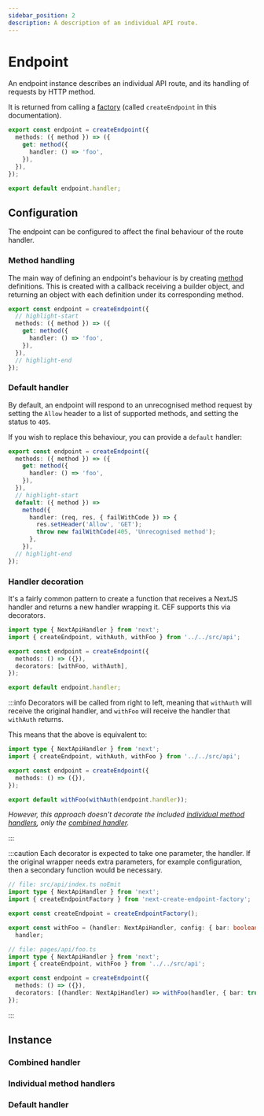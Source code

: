 ```yaml
---
sidebar_position: 2
description: A description of an individual API route.
---
```


# Endpoint

An endpoint instance describes an individual API route, and its handling of requests by HTTP method.

It is returned from calling a [factory](./factory) (called `createEndpoint` in this documentation).

```ts no-transpile
export const endpoint = createEndpoint({
  methods: ({ method }) => ({
    get: method({
      handler: () => 'foo',
    }),
  }),
});

export default endpoint.handler;
```

## Configuration

The endpoint can be configured to affect the final behaviour of the route handler.

### Method handling

The main way of defining an endpoint's behaviour is by creating [method](./method) definitions. This is created with a callback receiving a builder object, and returning an object with each definition under its corresponding method.

```ts no-transpile
export const endpoint = createEndpoint({
  // highlight-start
  methods: ({ method }) => ({
    get: method({
      handler: () => 'foo',
    }),
  }),
  // highlight-end
});
```

### Default handler

By default, an endpoint will respond to an unrecognised method request by setting the `Allow` header to a list of supported methods, and setting the status to `405`.

If you wish to replace this behaviour, you can provide a `default` handler:

```ts no-transpile
export const endpoint = createEndpoint({
  methods: ({ method }) => ({
    get: method({
      handler: () => 'foo',
    }),
  }),
  // highlight-start
  default: ({ method }) =>
    method({
      handler: (req, res, { failWithCode }) => {
        res.setHeader('Allow', 'GET');
        throw new failWithCode(405, 'Unrecognised method');
      },
    }),
  // highlight-end
});
```

### Handler decoration

<!-- TODO: Decorator -> Enhancer? -->

It's a fairly common pattern to create a function that receives a NextJS handler and returns a new handler wrapping it. CEF supports this via decorators.

```ts no-transpile
import type { NextApiHandler } from 'next';
import { createEndpoint, withAuth, withFoo } from '../../src/api';

export const endpoint = createEndpoint({
  methods: () => ({}),
  decorators: [withFoo, withAuth],
});

export default endpoint.handler;
```

:::info
Decorators will be called from right to left, meaning that `withAuth` will receive the original handler, and `withFoo` will receive the handler that `withAuth` returns.

This means that the above is equivalent to:

```ts no-transpile
import type { NextApiHandler } from 'next';
import { createEndpoint, withAuth, withFoo } from '../../src/api';

export const endpoint = createEndpoint({
  methods: () => ({}),
});

export default withFoo(withAuth(endpoint.handler));
```

_However, this approach doesn't decorate the included [individual method handlers](#individual-method-handlers), only the [combined handler](#combined-handler)._

:::

:::caution
Each decorator is expected to take one parameter, the handler. If the original wrapper needs extra parameters, for example configuration, then a secondary function would be necessary.

```ts
// file: src/api/index.ts noEmit
import type { NextApiHandler } from 'next';
import { createEndpointFactory } from 'next-create-endpoint-factory';

export const createEndpoint = createEndpointFactory();

export const withFoo = (handler: NextApiHandler, config: { bar: boolean }) =>
  handler;

// file: pages/api/foo.ts
import type { NextApiHandler } from 'next';
import { createEndpoint, withFoo } from '../../src/api';

export const endpoint = createEndpoint({
  methods: () => ({}),
  decorators: [(handler: NextApiHandler) => withFoo(handler, { bar: true })],
});
```

:::

## Instance

### Combined handler

### Individual method handlers

### Default handler

